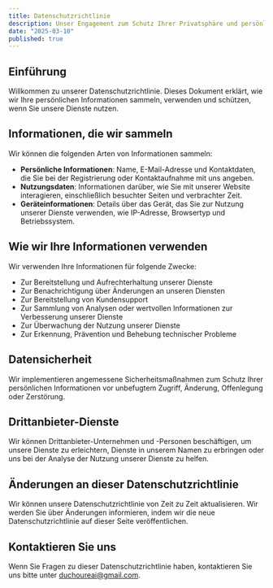 ```yaml
---
title: Datenschutzrichtlinie
description: Unser Engagement zum Schutz Ihrer Privatsphäre und persönlichen Daten
date: "2025-03-10"
published: true
---
```


## Einführung

Willkommen zu unserer Datenschutzrichtlinie. Dieses Dokument erklärt, wie wir Ihre persönlichen Informationen sammeln, verwenden und schützen, wenn Sie unsere Dienste nutzen.

## Informationen, die wir sammeln

Wir können die folgenden Arten von Informationen sammeln:

- **Persönliche Informationen**: Name, E-Mail-Adresse und Kontaktdaten, die Sie bei der Registrierung oder Kontaktaufnahme mit uns angeben.
- **Nutzungsdaten**: Informationen darüber, wie Sie mit unserer Website interagieren, einschließlich besuchter Seiten und verbrachter Zeit.
- **Geräteinformationen**: Details über das Gerät, das Sie zur Nutzung unserer Dienste verwenden, wie IP-Adresse, Browsertyp und Betriebssystem.

## Wie wir Ihre Informationen verwenden

Wir verwenden Ihre Informationen für folgende Zwecke:

- Zur Bereitstellung und Aufrechterhaltung unserer Dienste
- Zur Benachrichtigung über Änderungen an unseren Diensten
- Zur Bereitstellung von Kundensupport
- Zur Sammlung von Analysen oder wertvollen Informationen zur Verbesserung unserer Dienste
- Zur Überwachung der Nutzung unserer Dienste
- Zur Erkennung, Prävention und Behebung technischer Probleme

## Datensicherheit

Wir implementieren angemessene Sicherheitsmaßnahmen zum Schutz Ihrer persönlichen Informationen vor unbefugtem Zugriff, Änderung, Offenlegung oder Zerstörung.

## Drittanbieter-Dienste

Wir können Drittanbieter-Unternehmen und -Personen beschäftigen, um unsere Dienste zu erleichtern, Dienste in unserem Namen zu erbringen oder uns bei der Analyse der Nutzung unserer Dienste zu helfen.

## Änderungen an dieser Datenschutzrichtlinie

Wir können unsere Datenschutzrichtlinie von Zeit zu Zeit aktualisieren. Wir werden Sie über Änderungen informieren, indem wir die neue Datenschutzrichtlinie auf dieser Seite veröffentlichen.

## Kontaktieren Sie uns

Wenn Sie Fragen zu dieser Datenschutzrichtlinie haben, kontaktieren Sie uns bitte unter duchoureai@gmail.com.
